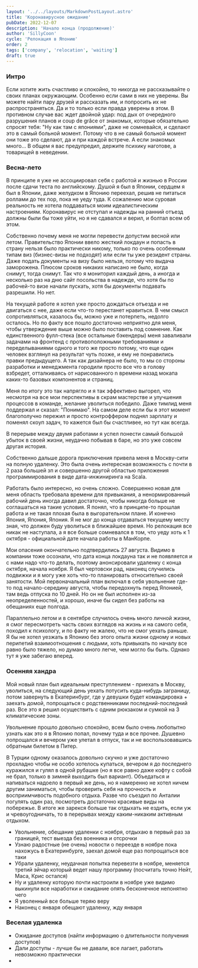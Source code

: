 ```yaml
---
layout: '../../layouts/MarkdownPostLayout.astro'
title: 'Коронавирусное ожидание'
pubDate: 2022-12-07
description: 'Начало конца (продолжение)'
author: 'SillyCoon'
cycle: 'Релокация в Японию'
order: 2
tags: ['company', 'relocation', 'waiting']
draft: true
---
```



### Интро

Если хотите жить счастливо и спокойно, то никогда не рассказывайте о своих планах окружающим. Особенно если сами в них не уверены. Вы можете найти пару друзей и рассказать им, и попросить их не распространяться. Да и то только если правда уверены в этом. В противном случае вас ждет двойной удар: под дых от очередного разрушения планов и coup de grâce от знакомых, которые обязательно спросят тебя: "Ну как там с япониями", даже не сомневайся, и сделают это в самый больной момент. Потому что в не самый больной момент они тоже это сделают, да и при каждой встрече. А если знакомых много... В общем я вас предупредил, держите психику наготове, а товарищей в неведении.

### Весна-лето

В принципе я уже не ассоциировал себя с работой и жизнью в России после сдачи теста по английскому. Душой я был в Японии, сердцем я был в Японии, даже желудком в Японию переехал, решив не питаться роллами до тех пор, пока не уеду туда. К сожалению мои суровая реальность не хотела поддаваться моим идеалистическим настроениям. Коронавирус не отступал и надежды на ранний отъезд должны были бы тоже уйти, но я не сдавался и верил, и болтал всем об этом.

Собственно почему меня не могли перевести допустим весной или летом. Правительство Японии ввело жесткий локдаун и попасть в страну нельзя было практически никому, только по очень особенным типам виз (бизнес-визы не подходят) или если ты уже резидент страны. Даже подать документы на визу было нельзя, потому что выдача заморожена. Плюсом сроков никаких написано не было, когда снимут, тогда снимут. Так что я мониторил каждый день, а иногда и несколько раз на дню сайт посольства в надежде, что хотя бы по рабочей-то визе начали пускать, хотя бы документы подавать разрешили. Но нет.

На текущей работе я хотел уже просто дождаться отъезда и не двигаться с нее, даже если что-то перестанет нравиться. В чем смысл сопротивляться, казалось бы, можно уже и потерпеть, недолго осталось. Но по факту все пошло достаточно неприятно для меня, чтобы утверждение выше можно было поставить под сомнение. Как единственного фулл-стека (все остальные бэкендеры) меня заваливали задачами на фронтенд с противоположными требованиями и переделываниями одного и того же просто потому, что еще один человек взглянул на результат чуть позже, и ему не понравились правки предыдущего. А так как дизайнера не было, то мы со стороны разработки и менеджмента городили просто все что в голову взбредет, отталкиваясь от нарисованного n времени назад мокапа каких-то базовых компонентов и страниц.

Меня по итогу это так напрягло и я так эффективно выгорел, что несмотря на все мои перспективы в скрам мастерстве и улучшения процессов в команде, желание уволиться победило. Даже тимлид меня поддержал и сказал: "Понимаю". На самом деле если бы я этот момент благополучно пережил и просто контроффером поднял зарплату и поменял скоуп задач, то кажется был бы счастливее, но тут как всегда.

В перерыве между двумя работами я успел понести самый большой убыток в своей жизни, неудачно побывав в баре, но это уже совсем другая история.

Собственно дальше дорога приключения привела меня в Москву-сити на полную удаленку. Это была очень интересная возможность с почти в 2 раза большей зп и совершенно другой областью приложения программирования в виде дата-инжиниринга на Scala.

Работать было интересно, но очень сложно. Совершенно новая для меня область требовала времени для привыкания, а ненормированный рабочий день иногда давил достаточно, чтобы никогда больше не соглашаться на такие условия. Я понял, что в принципе-то прошлая работа и не такая плохая была в выгорательном плане. И конечно Япония, Япония, Япония. Я не мог до конца отдаваться текущему месту зная, что должен буду уволиться в ближайшее время. Но релокация все никак не наступала, а я все больше сомневался в том, что уеду хоть к 1 октября - официальной дате начала работы в МанКорпе.

Мои опасения окончательно подтвердились 27 августа. Видимо в компании тоже осознали, что дата конца локдауна так и не появляется и с нами надо что-то делать, поэтому анонсировали удаленку с конца октября, начала ноября. Я был чертовски рад, наконец случились подвижки и я могу уже хоть что-то планировать относительно своей занятости. Мой первоначальный план включал в себя увольнение где-то под начало-середину августа, чтобы передохнуть перед Японией, там ведь отпуска по 10 дней. Но он не был исполнен из-за неопределенностей, и хорошо, иначе бы сидел без работы на обещаниях еще полгода.

Параллельно летом и в сентябре случилось очень много личной жизни, я смог пересмотреть часть своих взглядов на жизнь и на самого себя, походил к психологу, и по факту не жалею, что не смог уехать раньше. Я бы не хотел уезжать в Японию без этого опыта жизни одному и новых перипетий взаимоотношения с людьми, хоть привыкать по началу все равно было тяжело, но думаю много легче, чем могло бы быть. Однако тут я уже забегаю вперед.

### Осенняя хандра

Мой новый план был идеальным преступлением - приехать в Москву, уволиться, на следующий день уехать потусить куда-нибудь заграницу, потом завернуть в Екатеринбург, где у девушки будет командировка + заехать домой, попрощаться с родственниками последний-последний раз. Все это я решил осуществить с одним рюкзаком и сумкой на 3 климатические зоны.

Увольнение прошло довольно спокойно, всем было очень любопытно узнать как это я в Японию попал, почему туда и все прочее. Душевно попрощался и вечером уже улетал в отпуск, так и не воспользовавшись обратным билетом в Питер.

В Турции одному оказалось довольно скучно и уже достаточно прохладно чтобы не особо хотелось купаться, вечером я до последнего куражился и гулял в одной рубашке (но я все равно даже кофту с собой не брал, только в зимней выходить был вариант). Объедаться и напиваться надоело в первый же день, но я намеренно не хотел ничем другим заниматься, чтобы проверить себя на прочность и восприимчивость подобного отдыха. Разве что съездил по Анталии погулять один раз, посмотреть достаточно красивые виды на побережье. В итоге же зарекся больше так отдыхать не ездить, если уж и чревоугодничать, то в перерывах между каким-никаким активным отдыхом.

- Увольнение, обещание удаленки с ноября, отдыхаю в первый раз за границей, тест выезда без военника и отсрочки
- Узнаю радостные (не очень) новости о переезде в ноябре пока нахожусь в Екатеринбурге, заехал домой еще раз попрощаться все таки
- Убрали удаленку, неудачная попытка перевезти в ноябре, меняется третий эйчар который ведет нашу программу (посчитать точно Нейт, Маса, Крис остался)
- Ну и удаленку которую почти настроили в ноябре уже видимо выкинули все наработки и ожидание опять бесконечное непонятно чего
- Я уволенный все больше теряю веру
- Наконец с января обещают удаленку, жду января

### Веселая удаленка

- Ожидание доступов (найти информацию о длительности получения доступов)
- Дали доступы - лучше бы не давали, все лагает, работать невозможно практически
-
